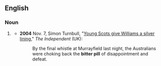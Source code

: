 ==English==

===Noun===
{{en-noun}}

# {{lb|en|idiomatic}} {{alternative form of|en|bitter pill to swallow}}
#* '''2004''' Nov. 7, Simon Turnbull, "[https://www.independent.co.uk/sport/rugby/rugby-union/young-scots-give-williams-a-silver-lining-19113.html Young Scots give Williams a silver lining]," ''The Independent'' (UK):
#*: By the final whistle at Murrayfield last night, the Australians were choking back the '''bitter pill''' of disappointment and defeat.